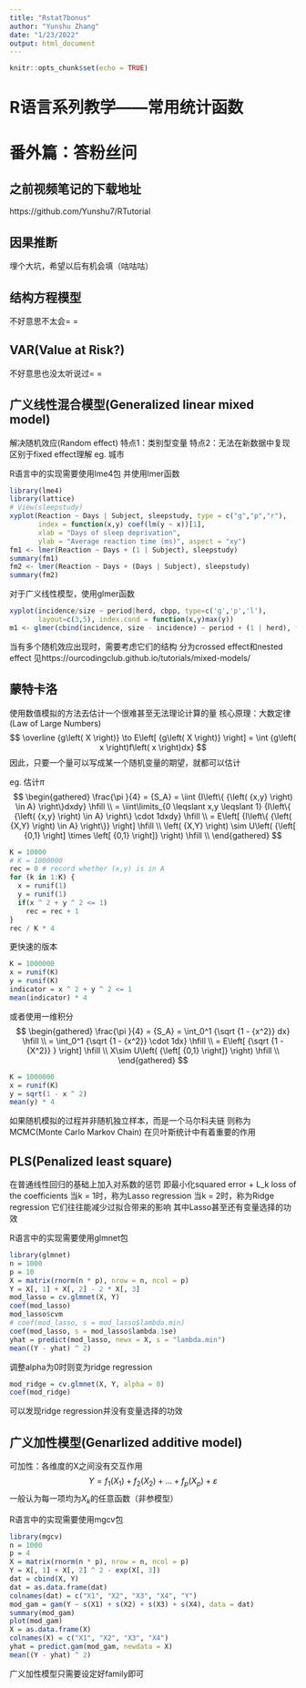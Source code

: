 ---
title: "Rstat7bonus"
author: "Yunshu Zhang"
date: "1/23/2022"
output: html_document
---

```{r setup, include=FALSE}
knitr::opts_chunk$set(echo = TRUE)
```

# R语言系列教学——常用统计函数
# 番外篇：答粉丝问

## 之前视频笔记的下载地址
https://github.com/Yunshu7/RTutorial

## 因果推断

埋个大坑，希望以后有机会填（咕咕咕）

## 结构方程模型

不好意思不太会= =

## VAR(Value at Risk?)

不好意思也没太听说过= =

## 广义线性混合模型(Generalized linear mixed model)

解决随机效应(Random effect)
特点1：类别型变量
特点2：无法在新数据中复现
区别于fixed effect理解
eg. 城市

R语言中的实现需要使用lme4包
并使用lmer函数
```{r}
library(lme4)
library(lattice)
# View(sleepstudy)
xyplot(Reaction ~ Days | Subject, sleepstudy, type = c("g","p","r"),
       index = function(x,y) coef(lm(y ~ x))[1],
       xlab = "Days of sleep deprivation",
       ylab = "Average reaction time (ms)", aspect = "xy")
fm1 <- lmer(Reaction ~ Days + (1 | Subject), sleepstudy)
summary(fm1)
fm2 <- lmer(Reaction ~ Days + (Days | Subject), sleepstudy)
summary(fm2)
```

对于广义线性模型，使用glmer函数
```{r}
xyplot(incidence/size ~ period|herd, cbpp, type=c('g','p','l'),
       layout=c(3,5), index.cond = function(x,y)max(y))
m1 <- glmer(cbind(incidence, size - incidence) ~ period + (1 | herd), family = binomial, data = cbpp)
```

当有多个随机效应出现时，需要考虑它们的结构
分为crossed effect和nested effect
见https://ourcodingclub.github.io/tutorials/mixed-models/


## 蒙特卡洛

使用数值模拟的方法去估计一个很难甚至无法理论计算的量
核心原理：大数定律(Law of Large Numbers)
$$
\overline {g\left( X \right)}  \to E\left[ {g\left( X \right)} \right] = \int {g\left( x \right)f\left( x \right)dx} 
$$
因此，只要一个量可以写成某一个随机变量的期望，就都可以估计

eg. 估计$\pi$
$$
\begin{gathered}
  \frac{\pi }{4} = {S_A} = \iint {I\left\{ {\left( {x,y} \right) \in A} \right\}dxdy} \hfill \\
   = \iint\limits_{0 \leqslant x,y \leqslant 1} {I\left\{ {\left( {x,y} \right) \in A} \right\} \cdot 1dxdy} \hfill \\
   = E\left[ {I\left\{ {\left( {X,Y} \right) \in A} \right\}} \right] \hfill \\
  \left( {X,Y} \right) \sim U\left( {\left[ {0,1} \right] \times \left[ {0,1} \right]} \right) \hfill \\ 
\end{gathered} 
$$

```{r}
K = 10000
# K = 1000000
rec = 0 # record whether (x,y) is in A
for (k in 1:K) {
  x = runif(1)
  y = runif(1)
  if(x ^ 2 + y ^ 2 <= 1)
    rec = rec + 1
}
rec / K * 4
```

更快速的版本
```{r}
K = 1000000
x = runif(K)
y = runif(K)
indicator = x ^ 2 + y ^ 2 <= 1
mean(indicator) * 4
```

或者使用一维积分
$$
\begin{gathered}
  \frac{\pi }{4} = {S_A} = \int_0^1 {\sqrt {1 - {x^2}} dx}  \hfill \\
   = \int_0^1 {\sqrt {1 - {x^2}}  \cdot 1dx}  \hfill \\
   = E\left[ {\sqrt {1 - {X^2}} } \right] \hfill \\
  X\sim U\left( {\left[ {0,1} \right]} \right) \hfill \\ 
\end{gathered} 
$$

```{r}
K = 1000000
x = runif(K)
y = sqrt(1 - x ^ 2)
mean(y) * 4
```

如果随机模拟的过程并非随机独立样本，而是一个马尔科夫链
则称为MCMC(Monte Carlo Markov Chain)
在贝叶斯统计中有着重要的作用


## PLS(Penalized least square)

在普通线性回归的基础上加入对系数的惩罚
即最小化squared error + L_k loss of the coefficients
当k = 1时，称为Lasso regression
当k = 2时，称为Ridge regression
它们往往能减少过拟合带来的影响
其中Lasso甚至还有变量选择的功效

R语言中的实现需要使用glmnet包
```{r}
library(glmnet)
n = 1000
p = 10
X = matrix(rnorm(n * p), nrow = n, ncol = p)
Y = X[, 1] + X[, 2] - 2 * X[, 3]
mod_lasso = cv.glmnet(X, Y)
coef(mod_lasso)
mod_lasso$cvm
# coef(mod_lasso, s = mod_lasso$lambda.min)
coef(mod_lasso, s = mod_lasso$lambda.1se)
yhat = predict(mod_lasso, newx = X, s = "lambda.min")
mean((Y - yhat) ^ 2)
```

调整alpha为0时则变为ridge regression
```{r}
mod_ridge = cv.glmnet(X, Y, alpha = 0)
coef(mod_ridge)
```
可以发现ridge regression并没有变量选择的功效


## 广义加性模型(Genarlized additive model)

可加性：各维度的X之间没有交互作用
$$
Y = {f_1}\left( {{X_1}} \right) + {f_2}\left( {{X_2}} \right) + ... + {f_p}\left( {{X_p}} \right) + \varepsilon 
$$
一般认为每一项均为$X_k$的任意函数（非参模型）

R语言中的实现需要使用mgcv包
```{r}
library(mgcv)
n = 1000
p = 4
X = matrix(rnorm(n * p), nrow = n, ncol = p)
Y = X[, 1] + X[, 2] ^ 2 - exp(X[, 3])
dat = cbind(X, Y)
dat = as.data.frame(dat)
colnames(dat) = c("X1", "X2", "X3", "X4", "Y")
mod_gam = gam(Y ~ s(X1) + s(X2) + s(X3) + s(X4), data = dat)
summary(mod_gam)
plot(mod_gam)
X = as.data.frame(X)
colnames(X) = c("X1", "X2", "X3", "X4")
yhat = predict.gam(mod_gam, newdata = X)
mean((Y - yhat) ^ 2)
```
广义加性模型只需要设定好family即可










